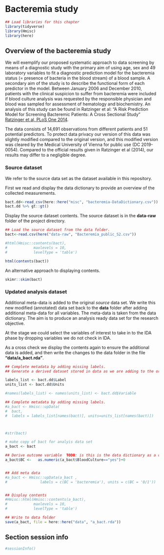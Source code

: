 # Bacteremia study  {#Bacteremia}

```r
## Load libraries for this chapter
library(tidyverse)
library(Hmisc)
library(here)
```



## Overview of the bacteremia study

We will exemplify our proposed systematic approach to data screening by means of a diagnostic study with the primary aim of using age, sex and 49 laboratory variables to fit a diagnostic prediction model for the bacteremia status (= presence of bacteria in the blood stream) of a blood sample. A secondary aim of the study is to describe the functional form of each predictor in the model. Between January 2006 and December 2010, patients with the clinical suspicion to suffer from bacteremia were included if blood culture analysis was requested by the responsible physician and blood was sampled for assessment of hematology and biochemistry. An analysis of this study can be found in Ratzinger et al: "A Risk Prediction Model for Screening Bacteremic Patients: A Cross Sectional Study"  [Ratzinger et al, PLoS One 2014](https://doi.org/10.1371/journal.pone.0106765).

The data consists of 14,691 observations from different patients and 51 potential predictors. To protect data privacy our version of this data was slightly modified compared to the original version, and this modified version was cleared by the Medical University of Vienna for public use (DC 2019-0054). Compared to the official results given in Ratzinger et al (2014), our results may differ to a negligible degree. 


### Source dataset

We refer to the source data set as the dataset available in this repository.

First we read and display the data dictionary to provide an overview of the collected measurements. 

```r
bact.dd<-read_csv(here::here("misc", "bacteremia-DataDictionary.csv"))
bact.dd %>% gt::gt()
```

Display the source dataset contents. The source dataset is in the **data-raw** folder of the project directory. 

```r

## Load the source dataset from the data folder. 
bact<-read.csv(here("data-raw", "Bacteremia_public_S2.csv"))

#html(Hmisc::contents(bact),
#            maxlevels = 10,
#            levelType = 'table')

html(contents(bact))

```

An alternative approach to displaying contents. 

```r
skimr::skim(bact)
```




### Updated analysis dataset

Additional meta-data is added to the original *source* data set. We write this new modified (annotated) data set back to the **data** folder after adding additional meta-data for all variables. The meta-data is taken from the data dictionary. The aim is to produce an analysis ready data set for the research objective. 

At the stage we could select the variables of interest to take in to the IDA phase by dropping variables we do not check in IDA.

As a cross check we display the contents again to ensure the additional data is added, and then write  the changes to the data folder in the file **"data/a_bact.rda"**. 

```r

## Complete metadata by adding missing labels. 
## Generate a derived dataset stored in data as we are adding to the original source dataset obtained. 

labels_list <- bact.dd$Label
units_list <- bact.dd$Units

#names(labels_list) <- names(units_list) <- bact.dd$Variable

## Complete metadata by adding missing labels.
#a_bact <- Hmisc::upData(
#  bact,
#  labels = labels_list[names(bact)], units=units_list[names(bact)])



#str(bact)

# make copy of bact for analyis data set 
a_bact <- bact

## Derive outcome variable  TODO: is this is the data dictionary as a derived variable
a_bact$BC <-   as.numeric(a_bact$BloodCulture=="yes")+0


## Add meta data
#a_bact <- Hmisc::upData(a_bact ,
#               labels = c(BC = 'bacteremia'), units = c(BC = '0/1'))


## Display contents
#Hmisc::html(Hmisc::contents(a_bact),
#            maxlevels = 10,
#            levelType = 'table')

## Write to data folder
save(a_bact, file = here::here("data", "a_bact.rda"))
```

## Section session info

```r
#sessionInfo()
```



